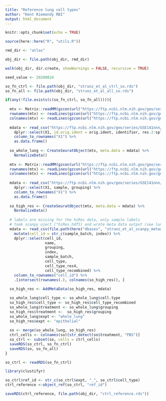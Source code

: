 ```yaml
---
title: "Reference lung cell types"
author: "Kent Riemondy RBI"
output: html_document
---
```


```r
knitr::opts_chunk$set(echo = TRUE)
```

```r
source(here::here("R", "utils.R"))

rmd_dir <- "atlas"

obj_dir <- file.path(obj_dir, rmd_dir)

walk(obj_dir, dir.create, showWarnings = FALSE, recursive = TRUE)

seed_value <- 20200824
```


```r
so_fn_ctrl <- file.path(obj_dir, "strunz_et_al_ctrl_so.rds")
so_fn_all <- file.path(obj_dir, "strunz_et_al_all_so.rds")

if(any(!file.exists(c(so_fn_ctrl, so_fn_all)))){
  
  mtx <- Matrix::readMM(gzcon(url("https://ftp.ncbi.nlm.nih.gov/geo/series/GSE141nnn/GSE141259/suppl/GSE141259_WholeLung_rawcounts.mtx.gz")))
  rownames(mtx) <- readLines(gzcon(url("https://ftp.ncbi.nlm.nih.gov/geo/series/GSE141nnn/GSE141259/suppl/GSE141259_WholeLung_genes.txt.gz")))
  colnames(mtx) <- readLines(gzcon(url("https://ftp.ncbi.nlm.nih.gov/geo/series/GSE141nnn/GSE141259/suppl/GSE141259_WholeLung_barcodes.txt.gz")))
  
  mdata <- read_csv("https://ftp.ncbi.nlm.nih.gov/geo/series/GSE141nnn/GSE141259/suppl/GSE141259_WholeLung_cellinfo.csv.gz") %>% 
    dplyr::select(X1, id.orig.ident = orig.ident, identifier, res.2:spline_cluster) %>% 
    column_to_rownames("X1") %>% 
    as.data.frame()  
  
  so_whole_lung <- CreateSeuratObject(mtx, meta.data = mdata) %>% 
    NormalizeData()
  
  mtx <- Matrix::readMM(gzcon(url("https://ftp.ncbi.nlm.nih.gov/geo/series/GSE141nnn/GSE141259/suppl/GSE141259_HighResolution_rawcounts.mtx.gz")))
  rownames(mtx) <- readLines(gzcon(url("https://ftp.ncbi.nlm.nih.gov/geo/series/GSE141nnn/GSE141259/suppl/GSE141259_HighResolution_genes.txt.gz")))
  colnames(mtx) <- readLines(gzcon(url("https://ftp.ncbi.nlm.nih.gov/geo/series/GSE141nnn/GSE141259/suppl/GSE141259_HighResolution_barcodes.txt.gz")))
  
  mdata <- read_csv("https://ftp.ncbi.nlm.nih.gov/geo/series/GSE141nnn/GSE141259/suppl/GSE141259_HighResolution_cellinfo.csv.gz") %>% 
    dplyr::select(X1, sample, grouping) %>% 
    column_to_rownames("X1") %>% 
    as.data.frame()  
  
  so_high_res <- CreateSeuratObject(mtx, meta.data = mdata) %>% 
    NormalizeData()
  
  # labels are missing for the hiRes data, only sample labels
  # took scanpy oject ("hiRes.hdf5) and wrote meta data output (see lung_meta repo)
  mdata <- read_csv(file.path(here("dbases", "strunz_et_al_scanpy_metadata.csv"))) %>% 
    mutate(cell_id = str_c(sample_batch, index)) %>% 
    dplyr::select(cell_id, 
                  name, 
                  grouping, 
                  index,
                  sample_batch,
                  cell_type, 
                  cell_type_res4, 
                  cell_type_recombined) %>% 
    column_to_rownames("cell_id") %>% 
    .[intersect(rownames(.), colnames(so_high_res)), ]
  
  so_high_res <- AddMetaData(so_high_res, mdata)

  so_whole_lung$cell_type <- so_whole_lung$cell.type
  so_high_res$cell_type <- so_high_res$cell_type_recombined
  so_whole_lung$treatment <- so_whole_lung$grouping
  so_high_res$treatment <-  so_high_res$grouping
  so_whole_lung$expt <- "whole_lung"
  so_high_res$expt <- "epithelial"
  
  so <- merge(so_whole_lung, so_high_res)
  ctrl_cells <- colnames(so)[str_detect(so$treatment, "PBS")]
  so_ctrl <- subset(so, cells = ctrl_cells)
  saveRDS(so_ctrl, so_fn_ctrl)
  saveRDS(so, so_fn_all)
}

so_ctrl <- readRDS(so_fn_ctrl)
```

```r
library(clustifyr)

so_ctrl$ref_id <- str_c(so_ctrl$expt, "_", so_ctrl$cell_type)
ctrl_reference <-object_ref(so_ctrl, "ref_id")

saveRDS(ctrl_reference, file.path(obj_dir, "ctrl_reference.rds"))
```
